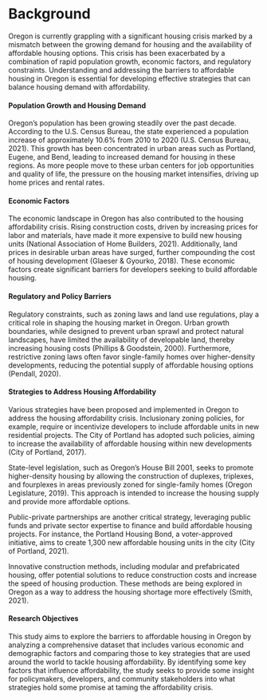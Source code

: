# Background

Oregon is currently grappling with a significant housing crisis marked by a mismatch between the growing demand for housing and the availability of affordable housing options. This crisis has been exacerbated by a combination of rapid population growth, economic factors, and regulatory constraints. Understanding and addressing the barriers to affordable housing in Oregon is essential for developing effective strategies that can balance housing demand with affordability.

#### Population Growth and Housing Demand
Oregon's population has been growing steadily over the past decade. According to the U.S. Census Bureau, the state experienced a population increase of approximately 10.6% from 2010 to 2020 (U.S. Census Bureau, 2021). This growth has been concentrated in urban areas such as Portland, Eugene, and Bend, leading to increased demand for housing in these regions. As more people move to these urban centers for job opportunities and quality of life, the pressure on the housing market intensifies, driving up home prices and rental rates.

#### Economic Factors
The economic landscape in Oregon has also contributed to the housing affordability crisis. Rising construction costs, driven by increasing prices for labor and materials, have made it more expensive to build new housing units (National Association of Home Builders, 2021). Additionally, land prices in desirable urban areas have surged, further compounding the cost of housing development (Glaeser & Gyourko, 2018). These economic factors create significant barriers for developers seeking to build affordable housing.

#### Regulatory and Policy Barriers
Regulatory constraints, such as zoning laws and land use regulations, play a critical role in shaping the housing market in Oregon. Urban growth boundaries, while designed to prevent urban sprawl and protect natural landscapes, have limited the availability of developable land, thereby increasing housing costs (Phillips & Goodstein, 2000). Furthermore, restrictive zoning laws often favor single-family homes over higher-density developments, reducing the potential supply of affordable housing options (Pendall, 2020).

#### Strategies to Address Housing Affordability
Various strategies have been proposed and implemented in Oregon to address the housing affordability crisis. Inclusionary zoning policies, for example, require or incentivize developers to include affordable units in new residential projects. The City of Portland has adopted such policies, aiming to increase the availability of affordable housing within new developments (City of Portland, 2017).

State-level legislation, such as Oregon's House Bill 2001, seeks to promote higher-density housing by allowing the construction of duplexes, triplexes, and fourplexes in areas previously zoned for single-family homes (Oregon Legislature, 2019). This approach is intended to increase the housing supply and provide more affordable options.

Public-private partnerships are another critical strategy, leveraging public funds and private sector expertise to finance and build affordable housing projects. For instance, the Portland Housing Bond, a voter-approved initiative, aims to create 1,300 new affordable housing units in the city (City of Portland, 2021).

Innovative construction methods, including modular and prefabricated housing, offer potential solutions to reduce construction costs and increase the speed of housing production. These methods are being explored in Oregon as a way to address the housing shortage more effectively (Smith, 2021).

#### Research Objectives
This study aims to explore the barriers to affordable housing in Oregon by analyzing a comprehensive dataset that includes various economic 
and demographic factors and comparing those to key strategies that are used around the world to tackle housing affordability. By identifying
some key factors that influence affordability, the study seeks to provide some insight for policymakers, developers, and community stakeholders into what
strategies hold some promise at taming the affordability crisis.